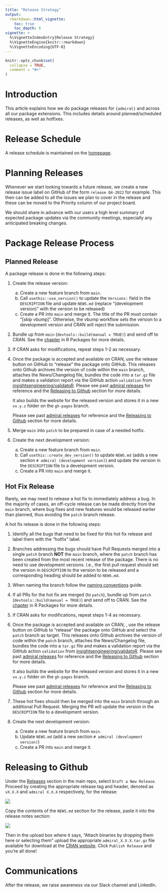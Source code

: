 ```yaml
---
title: "Release Strategy"
output: 
  rmarkdown::html_vignette:
    toc: true
    toc_depth: 6
vignette: >
  %\VignetteIndexEntry{Release Strategy}
  %\VignetteEngine{knitr::rmarkdown}
  %\VignetteEncoding{UTF-8}
---
```


```r
knitr::opts_chunk$set(
  collapse = TRUE,
  comment = "#>"
)
```

# Introduction

This article explains how we do package releases for `{admiral}` and across all our
package extensions. This includes details around planned/scheduled releases, as well
as hotfixes.

# Release Schedule

A release schedule is maintained on the [homepage](https://pharmaverse.github.io/admiral/#release-schedule).

# Planning Releases

Whenever we start looking towards a future release, we create a new release issue
label on GitHub of the form `release Q4-2022` for example. This then can be added
to all the issues we plan to cover in the release and these can be moved to the
Priority column of our project board.

We should share in advance with our users a high level summary of expected package
updates via the community meetings, especially any anticipated breaking changes.

# Package Release Process

## Planned Release

A package release is done in the following steps:

1) Create the release version:
    a) Create a new feature branch from `main`.
    a) Call `usethis::use_version()` to update the `Versions:` field in the
    `DESCRIPTION` file and update `NEWS.md` (replace "(development version)"
    with the version to be released)
    a) Create a PR into `main` and merge it. The title of the PR must contain "[skip vbump]".
    Otherwise, the vbump workflow sets the version to a development version and
    CRAN will reject the submission.
1) Bundle up from `main` (`devtools::build(manual = TRUE)`) and send off to
CRAN. See the [chapter](https://r-pkgs.org/release.html#decide-the-release-type)
in R Packages for more details.
1) If CRAN asks for modifications, repeat steps 1-2 as necessary.
1) Once the package is accepted and available on CRAN, use the release button on
GitHub to "release" the package onto GitHub.  This releases onto Github archives
the version of code within the `main` branch, attaches the News/Changelog file,
bundles the code into a `tar.gz` file and makes a validation report via the
GitHub action `validation` from
[insightsengineering/validatoR](https://github.com/insightsengineering/thevalidatoR).
Please see past [admiral
releases](https://github.com/pharmaverse/admiral/releases) for reference and the
[Releasing to Github](release_strategy.html#releasing-to-github) section for
more details.

    It also builds the website for the released version and stores it in a new
`vx.y.z` folder on the `gh-pages` branch.

    Please see past [admiral
releases](https://github.com/pharmaverse/admiral/releases) for reference and the
[Releasing to Github](release_strategy.html#releasing-to-github) section for
more details.
1) Merge `main` into `patch` to be prepared in case of a needed hotfix.
1) Create the next development version:
    a) Create a new feature branch from `main`.
    a) Call `usethis::create_dev_version()` to update `NEWS.md` (adds a new
    section `# admiral (development version)`) and update the version in the
    `DESCRIPTION` file to a development version.
    a) Create a PR into `main` and merge it.
    
## Hot Fix Release

Rarely, we may need to release a hot fix to immediately address a bug. In the
majority of cases, an off-cycle release can be made directly from the `main`
branch, where bug fixes and new features would be released earlier than planned,
thus avoiding the `patch` branch release.

A hot fix release is done in the following steps:

1) Identify all the bugs that need to be fixed for this hot fix release and
label them with the "hotfix" label.
1) Branches addressing the bugs should have Pull Requests merged into a single
`patch` branch **NOT** the `main` branch, where the `patch` branch has been
created from the most recent release of the package. There is no need to use
development versions. I.e., the first pull request should set the version in
`DESCRIPTION` to the version to be released and a corresponding heading should
be added to `NEWS.md`.
1) When naming the branch follow the [naming conventions](git_usage.html#implementing-an-issue) guide.
1) If all PRs for the hot fix are merged (to `patch`), bundle up from `patch`
(`devtools::build(manual = TRUE)`) and send off to CRAN. See the
[chapter](https://r-pkgs.org/release.html#decide-the-release-type) in R Packages
for more details.
1) If CRAN asks for modifications, repeat steps 1-4 as necessary.
1) Once the package is accepted and available on CRAN, , use the release button
on GitHub to "release" the package onto GitHub and select the `patch` branch as
target.  This releases onto Github archives the version of code within the
`patch` branch, attaches the News/Changelog file, bundles the code into a
`tar.gz` file and makes a validation report via the GitHub action `validation`
from
[insightsengineering/validatoR](https://github.com/insightsengineering/thevalidatoR).
Please see past [admiral
releases](https://github.com/pharmaverse/admiral/releases) for reference and the
[Releasing to Github](release_strategy.html#releasing-to-github) section for
more details.

    It also builds the website for the released version and stores it in a new
`vx.y.z` folder on the `gh-pages` branch.

    Please see past [admiral
releases](https://github.com/pharmaverse/admiral/releases) for reference and the
[Releasing to Github](release_strategy.html#releasing-to-github) section for
more details.
1) These hot fixes should then be merged into the `main` branch through an
additional Pull Request. Merging the PR will update the version in the
`DESCRIPTION` file to a development version.
1) Create the next development version:
    a) Create a new feature branch from `main`.
    a) Update `NEWS.md` (add a new section `# admiral (development version)`)
    a) Create a PR into `main` and merge it.

# Releasing to Github
Under the [Releases](https://github.com/pharmaverse/admiral/releases) section in the main repo, select `Draft a New Release`. Proceed by creating the appropriate release tag and header, denoted as `vX.X.X` and `admiral X.X.X` respectively, for the release:

![](https://user-images.githubusercontent.com/43018762/228875673-5b6daa64-1909-47c9-bd61-69b810c2f742.png)

Copy the contents of the `NEWS.md` section for the release, paste it into the release notes section:

![](https://user-images.githubusercontent.com/43018762/228875743-d17729fe-9b38-432a-9bb0-5fdc157ec231.png)

Then in the upload box where it says, "Attach binaries by dropping them here or selecting them" upload the appropriate `admiral_X.X.X.tar.gz` file available for download at the  [CRAN website](https://cran.r-project.org/web/packages/admiral/index.html). Click `Publish Release` and you're all done!

# Communications

After the release, we raise awareness via our Slack channel and LinkedIn.
